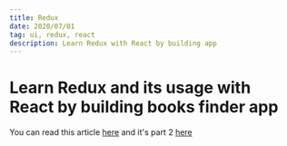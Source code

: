 ```yaml
---
title: Redux
date: 2020/07/01
tag: ui, redux, react
description: Learn Redux with React by building app
---
```


# Learn Redux and its usage with React by building books finder app

You can read this article [here](https://blog.flexiple.com/learn-redux-and-its-usage-with-react-by-building-books-finder-app/) and it's part 2 [here](https://blog.flexiple.com/building-a-books-finder-app-using-react-and-redux/)
